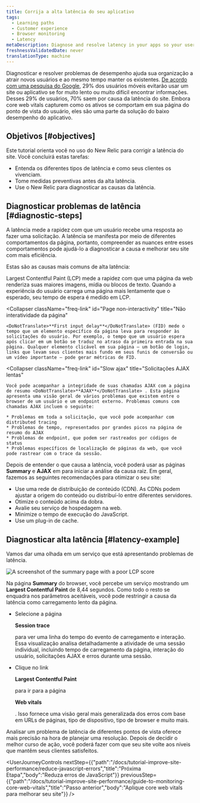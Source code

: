 ```yaml
---
title: Corrija a alta latência do seu aplicativo
tags:
  - Learning paths
  - Customer experience
  - Browser monitoring
  - Latency
metaDescription: Diagnose and resolve latency in your apps so your users get the most out of their site experience.
freshnessValidatedDate: never
translationType: machine
---
```



Diagnosticar e resolver problemas de desempenho ajuda sua organização a atrair novos usuários e ao mesmo tempo manter os existentes. [De acordo com uma pesquisa do Google](https://think.storage.googleapis.com/images/micromoments-guide-to-winning-shift-to-mobile-download.pdf), 29% dos usuários móveis evitarão usar um site ou aplicativo se for muito lento ou muito difícil encontrar informações. Desses 29% de usuários, 70% saem por causa da latência do site. Embora core web vitals capturem como os ativos se comportam em sua página do ponto de vista do usuário, eles são uma parte da solução do baixo desempenho do aplicativo.

## Objetivos [#objectives]

Este tutorial orienta você no uso do New Relic para corrigir a latência do site. Você concluirá estas tarefas:

* Entenda os diferentes tipos de latência e como seus clientes os vivenciam.
* Tome medidas preventivas antes da alta latência.
* Use o New Relic para diagnosticar as causas da latência.

## Diagnosticar problemas de latência [#diagnostic-steps]

A latência mede a rapidez com que um usuário recebe uma resposta ao fazer uma solicitação. A latência se manifesta por meio de diferentes comportamentos da página, portanto, compreender as nuances entre esses comportamentos pode ajudá-lo a diagnosticar a causa e melhorar seu site com mais eficiência.

Estas são as causas mais comuns de alta latência:

<CollapserGroup>
  <Collapser
    className="freq-link"
    id="Slow page load"
    title="Carregamento lento da página"
  >
    Largest Contentful Paint (LCP) mede a rapidez com que uma página da web renderiza suas maiores imagens, mídia ou blocos de texto. Quando a experiência do usuário carrega uma página mais lentamente que o esperado, seu tempo de espera é medido em LCP.
  </Collapser>

  <Collapser
    className="freq-link"
    id="Page non-interactivity"
    title="Não interatividade da página"
  >
    <DoNotTranslate>**First input delay**</DoNotTranslate> (FID) mede o tempo que um elemento específico da página leva para responder às solicitações do usuário. Por exemplo, o tempo que um usuário espera após clicar em um botão se traduz no atraso da primeira entrada na sua página. Qualquer elemento clicável em sua página – um botão de login, links que levam seus clientes mais fundo em seus funis de conversão ou um vídeo importante – pode gerar métricas de FID.
  </Collapser>

  <Collapser
    className="freq-link"
    id="Slow ajax"
    title="Solicitações AJAX lentas"
  >
    Você pode acompanhar a integridade de suas chamadas AJAX com a página de resumo <DoNotTranslate>**AJAX**</DoNotTranslate> . Esta página apresenta uma visão geral de vários problemas que existem entre o browser de um usuário e um endpoint externo. Problemas comuns com chamadas AJAX incluem o seguinte:

    * Problemas em toda a solicitação, que você pode acompanhar com distributed tracing
    * Problemas de tempo, representados por grandes picos na página de resumo do AJAX
    * Problemas de endpoint, que podem ser rastreados por códigos de status
    * Problemas específicos de localização de páginas da web, que você pode rastrear com o trace da sessão.
  </Collapser>
</CollapserGroup>

Depois de entender o que causa a latência, você poderá usar as páginas <DoNotTranslate>**Summary**</DoNotTranslate> e <DoNotTranslate>**AJAX**</DoNotTranslate> em <InlinePopover type="browser"/>para iniciar a análise da causa raiz. Em geral, fazemos as seguintes recomendações para otimizar o seu site:

* Use uma rede de distribuição de conteúdo (CDN). As CDNs podem ajustar a origem do conteúdo ou distribuí-lo entre diferentes servidores.
* Otimize o conteúdo acima da dobra.
* Avalie seu serviço de hospedagem na web.
* Minimize o tempo de execução do JavaScript.
* Use um plug-in de cache.

## Diagnosticar alta latência [#latency-example]

Vamos dar uma olhada em um serviço que está apresentando problemas de latência.

<img
  alt="A screenshot of the summary page with a poor LCP score"
  title="Abnormal LCP score"
  src={journeyAbnormalLCP}
/>

Na página <DoNotTranslate>**Summary**</DoNotTranslate> do browser, você percebe um serviço mostrando um <DoNotTranslate>**Largest Contentful Paint**</DoNotTranslate> de 8,44 segundos. Como todo o resto se enquadra nos parâmetros aceitáveis, você pode restringir a causa da latência como carregamento lento da página.

* Selecione a página

  <DoNotTranslate>**Session trace**</DoNotTranslate>

  para ver uma linha do tempo do evento de carregamento e interação. Essa visualização analisa detalhadamente a atividade de uma sessão individual, incluindo tempo de carregamento da página, interação do usuário, solicitações AJAX e erros durante uma sessão.

* Clique no link

  <DoNotTranslate>**Largest Contentful Paint**</DoNotTranslate>

  para ir para a página

  <DoNotTranslate>**Web vitals**</DoNotTranslate>

  . Isso fornece uma visão geral mais generalizada dos erros com base em URLs de páginas, tipo de dispositivo, tipo de browser e muito mais.

Analisar um problema de latência de diferentes pontos de vista oferece mais precisão na hora de planejar uma resolução. Depois de decidir o melhor curso de ação, você poderá fazer com que seu site volte aos níveis que mantêm seus clientes satisfeitos.

<UserJourneyControls
  nextStep={{"path":"/docs/tutorial-improve-site-performance/reduce-javascript-errors","title":"Próxima Etapa","body":"Reduza erros de JavaScript"}}
  previousStep={{"path":"/docs/tutorial-improve-site-performance/guide-to-monitoring-core-web-vitals","title":"Passo anterior","body":"Aplique core web vitals para melhorar seu site"}}
/>